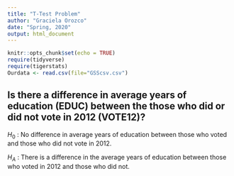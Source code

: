 ```yaml
---
title: "T-Test Problem"
author: "Graciela Orozco"
date: "Spring, 2020"
output: html_document
---
```


```r
knitr::opts_chunk$set(echo = TRUE)
require(tidyverse)
require(tigerstats)
Ourdata <- read.csv(file="GSScsv.csv")
```


## Is there a difference in  average years of education (EDUC) between the those who did or did not vote in 2012 (VOTE12)?

$H_0$ : No difference in average years of education between those who voted and those who did not vote in 2012.  

$H_A$ : There is a difference in the average years of education between those who voted in 2012 and those who did not.  